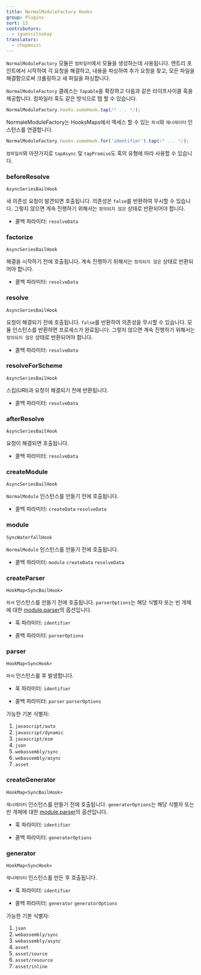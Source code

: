 ```yaml
---
title: NormalModuleFactory Hooks
group: Plugins
sort: 13
contributors:
  - iguessitsokay
translators:
  - chopmozzi
---
```


`NormalModuleFactory` 모듈은 `컴파일러`에서 모듈을 생성하는데 사용됩니다. 엔트리 포인트에서 시작하여 각 요청을 해결하고, 내용을 파싱하여 추가 요청을 찾고, 모든 파일을 해결함으로써 크롤링하고 새 파일을 파싱합니다.

`NormalModuleFactory` 클래스는 `Tapable`을 확장하고 다음과 같은 라이프사이클 훅을 제공합니다. 컴파일러 훅도 같은 방식으로 탭 할 수 있습니다.

```js
NormalModuleFactory.hooks.someHook.tap(/* ... */);
```

NormaleModuleFactory는 HooksMaps에서 액세스 할 수 있는 `파서`와 `제너레이터` 인스턴스를 연결합니다.

```js
NormalModuleFactory.hooks.someHook.for('identifier').tap(/* ... */);
```

`컴파일러`와 마찬가지로 `tapAsync` 및 `tapPromise`도 훅의 유형에 따라 사용할 수 있습니다.

### beforeResolve

`AsyncSeriesBailHook`

새 의존성 요청이 발견되면 호출됩니다. 의존성은 `false`를 반환하여 무시할 수 있습니다. 그렇지 않으면 계속 진행하기 위해서는 `정의되지 않은` 상태로 반환되어야 합니다.

- 콜백 파라미터: `resolveData`

### factorize

`AsyncSeriesBailHook`

해결을 시작하기 전에 호출됩니다. 계속 진행하기 위해서는 `정의되지 않은` 상태로 반환되어야 합니다.

- 콜백 파라미터: `resolveData`

### resolve

`AsyncSeriesBailHook`

요청이 해결되기 전에 호출됩니다. `false`를 반환하여 의존성을 무시할 수 있습니다. 모듈 인스턴스를 반환하면 프로세스가 완료됩니다. 그렇지 않으면 계속 진행하기 위해서는 `정의되지 않은` 상태로 반환되어야 합니다.

- 콜백 파라미터: `resolveData`

### resolveForScheme

`AsyncSeriesBailHook`

스킴(URI)과 요청이 해결되기 전에 반환됩니다.

- 콜백 파라미터: `resolveData`

### afterResolve

`AsyncSeriesBailHook`

요청이 해결되면 호출됩니다.

- 콜백 파라미터: `resolveData`

### createModule

`AsyncSeriesBailHook`

`NormalModule` 인스턴스를 만들기 전에 호출됩니다.

- 콜백 파라미터: `createData` `resolveData`

### module

`SyncWaterfallHook`

`NormalModule` 인스턴스를 만들기 전에 호출됩니다.

- 콜백 파라미터: `module` `createData` `resolveData`

### createParser

`HookMap<SyncBailHook>`

`파서` 인스턴스를 만들기 전에 호출됩니다. `parserOptions`는 해당 식별자 또는 빈 개체에 대한 [module.parser](/configuration/module/#moduleparser)의 옵션입니다.

- 훅 파라미터: `identifier`

- 콜백 파라미터: `parserOptions`

### parser

`HookMap<SyncHook>`

`파서` 인스턴스를 후 발생합니다.

- 훅 파라미터: `identifier`

- 콜백 파라미터: `parser` `parserOptions`

가능한 기본 식별자:

1. `javascript/auto`
2. `javascript/dynamic`
3. `javascript/esm`
4. `json`
5. `webassembly/sync`
6. `webassembly/async`
7. `asset`

### createGenerator

`HookMap<SyncBailHook>`

`제너레이터` 인스턴스를 만들기 전에 호출됩니다. `generatorOptions`는 해당 식별자 또는 빈 개체에 대한 [module.parser](/configuration/module/#modulegenerator)의 옵션입니다.

- 훅 파라미터: `identifier`

- 콜백 파라미터: `generatorOptions`

### generator

`HookMap<SyncHook>`

`제너레이터` 인스턴스를 만든 후 호출됩니다.

- 훅 파라미터: `identifier`

- 콜백 파라미터: `generator` `generatorOptions`

가능한 기본 식별자:

1. `json`
2. `webassembly/sync`
3. `webassembly/async`
4. `asset`
5. `asset/source`
6. `asset/resource`
7. `asset/inline`
